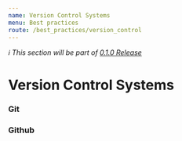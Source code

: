 ```yaml
---
name: Version Control Systems
menu: Best practices
route: /best_practices/version_control
---
```


_ℹ️ This section will be part of [0.1.0 Release](https://github.com/guidesmiths/cybersecurity-handbook/issues/41)_

# Version Control Systems

### Git

### Github
